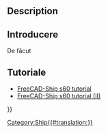 <languages/>
{{UnfinishedDocu}}

{{Docnav
|[[Ship_LoadCondition|Create a new loading condition]]
|[[Ship_ResistanceAmadeo|Resistance Amadeo prediction]]
|[[Ship_Workbench|Ship]]
|IconL=Ship_LoadCondition.svg
|IconR=Ship_ResistanceAmadeo.svg
|IconC=Workbench_Ship.svg
}}

<div class="mw-translate-fuzzy">
{{GuiCommand|Name=Ship PlotGZ|MenuLocation=Weights → GZ curve computation||Workbenches=[[Ship Workbench|Ship]]|Shortcut=|SeeAlso=}}
</div>

== Description == 

<div class="mw-translate-fuzzy">
==Introducere==
De făcut
</div>

<span id="Tutorials"></span>
==Tutoriale==

* [[FreeCAD-Ship s60 tutorial|FreeCAD-Ship s60 tutorial ]]
* [[FreeCAD-Ship s60 tutorial (II)|FreeCAD-Ship s60 tutorial (II)]] 


{{Docnav
|[[Ship_LoadCondition|Create a new loading condition]]
|[[Ship_ResistanceAmadeo|Resistance Amadeo prediction]]
|[[Ship_Workbench|Ship]]
|IconL=Ship_LoadCondition.svg
|IconR=Ship_ResistanceAmadeo.svg
|IconC=Workbench_Ship.svg
}}

{{Userdocnavi{{#translation:}}}}
[[Category:Ship{{#translation:}}]]